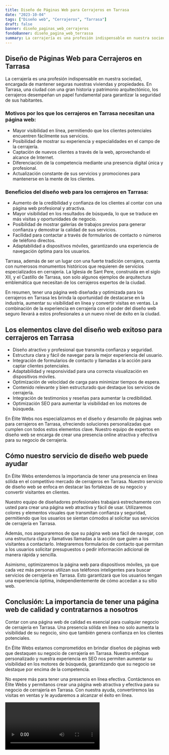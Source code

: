 ```yaml
---
title: Diseño de Páginas Web para Cerrajeros en Tarrasa
date: "2023-10-04"
tags: ["Diseño web", "Cerrajeros", "Tarrasa"]
draft: false
banner: diseño_paginas_web_cerrajeros
fondoBanner: diseño_pagina_web_terrassa
summary: La cerrajería es una profesión indispensable en nuestra sociedad, encargada de mantener seguras nuestras viviendas y propiedades. En Tarrasa, una ciudad con una gran historia y patrimonio arquitectónico, los cerrajeros desempeñan un papel fundamental para garantizar la seguridad de sus habitantes.
---
```



## Diseño de Páginas Web para Cerrajeros en Tarrasa

La cerrajería es una profesión indispensable en nuestra sociedad, encargada de mantener seguras nuestras viviendas y propiedades. En Tarrasa, una ciudad con una gran historia y patrimonio arquitectónico, los cerrajeros desempeñan un papel fundamental para garantizar la seguridad de sus habitantes.

### Motivos por los que los cerrajeros en Tarrasa necesitan una página web:

- Mayor visibilidad en línea, permitiendo que los clientes potenciales encuentren fácilmente sus servicios.
- Posibilidad de mostrar su experiencia y especialidades en el campo de la cerrajería.
- Captación de nuevos clientes a través de la web, aprovechando el alcance de Internet.
- Diferenciación de la competencia mediante una presencia digital única y profesional.
- Actualización constante de sus servicios y promociones para mantenerse en la mente de los clientes.

### Beneficios del diseño web para los cerrajeros en Tarrasa:

- Aumento de la credibilidad y confianza de los clientes al contar con una página web profesional y atractiva.
- Mayor visibilidad en los resultados de búsqueda, lo que se traduce en más visitas y oportunidades de negocio.
- Posibilidad de mostrar galerías de trabajos previos para generar confianza y demostrar la calidad de sus servicios.
- Facilidad para contactar a través de formularios de contacto o números de teléfono directos.
- Adaptabilidad a dispositivos móviles, garantizando una experiencia de navegación óptima para los usuarios.

Tarrasa, además de ser un lugar con una fuerte tradición cerrajera, cuenta con numerosos monumentos históricos que requieren de servicios especializados en cerrajería. La Iglesia de Sant Pere, construida en el siglo XII, y el Castillo de Tarrasa, son solo algunos ejemplos de arquitectura emblemática que necesitan de los cerrajeros expertos de la ciudad.

En resumen, tener una página web diseñada y optimizada para los cerrajeros en Tarrasa les brinda la oportunidad de destacarse en la industria, aumentar su visibilidad en línea y convertir visitas en ventas. La combinación de la experiencia en cerrajería con el poder del diseño web seguro llevará a estos profesionales a un nuevo nivel de éxito en la ciudad.

<GifSeo />

<Cta />

## Los elementos clave del diseño web exitoso para cerrajeros en Tarrasa

- Diseño atractivo y profesional que transmita confianza y seguridad.
- Estructura clara y fácil de navegar para la mejor experiencia del usuario.
- Integración de formularios de contacto y llamadas a la acción para captar clientes potenciales.
- Adaptabilidad y responsividad para una correcta visualización en dispositivos móviles.
- Optimización de velocidad de carga para minimizar tiempos de espera.
- Contenido relevante y bien estructurado que destaque los servicios de cerrajería.
- Integración de testimonios y reseñas para aumentar la credibilidad.
- Optimización SEO para aumentar la visibilidad en los motores de búsqueda.

En Élite Webs nos especializamos en el diseño y desarrollo de páginas web para cerrajeros en Tarrasa, ofreciendo soluciones personalizadas que cumplen con todos estos elementos clave. Nuestro equipo de expertos en diseño web se encarga de crear una presencia online atractiva y efectiva para su negocio de cerrajería.

## Cómo nuestro servicio de diseño web puede ayudar

En Élite Webs entendemos la importancia de tener una presencia en línea sólida en el competitivo mercado de cerrajeros en Tarrasa. Nuestro servicio de diseño web se enfoca en destacar las fortalezas de su negocio y convertir visitantes en clientes.

Nuestro equipo de diseñadores profesionales trabajará estrechamente con usted para crear una página web atractiva y fácil de usar. Utilizaremos colores y elementos visuales que transmitan confianza y seguridad, permitiendo que los usuarios se sientan cómodos al solicitar sus servicios de cerrajería en Tarrasa.

Además, nos aseguraremos de que su página web sea fácil de navegar, con una estructura clara y llamativas llamadas a la acción que guíen a los visitantes a contactarlo. Integraremos formularios de contacto que permitan a los usuarios solicitar presupuestos o pedir información adicional de manera rápida y sencilla.

Asimismo, optimizaremos la página web para dispositivos móviles, ya que cada vez más personas utilizan sus teléfonos inteligentes para buscar servicios de cerrajería en Tarrasa. Esto garantizará que los usuarios tengan una experiencia óptima, independientemente de cómo accedan a su sitio web.

## Conclusión: La importancia de tener una página web de calidad y contratarnos a nosotros

Contar con una página web de calidad es esencial para cualquier negocio de cerrajería en Tarrasa. Una presencia sólida en línea no solo aumenta la visibilidad de su negocio, sino que también genera confianza en los clientes potenciales.

En Élite Webs estamos comprometidos en brindar diseños de páginas web que destaquen su negocio de cerrajería en Tarrasa. Nuestro enfoque personalizado y nuestra experiencia en SEO nos permiten aumentar su visibilidad en los motores de búsqueda, garantizando que su negocio se destaque por encima de la competencia.

No espere más para tener una presencia en línea efectiva. Contáctenos en Élite Webs y permítanos crear una página web atractiva y efectiva para su negocio de cerrajería en Tarrasa. Con nuestra ayuda, convertiremos las visitas en ventas y le ayudaremos a alcanzar el éxito en línea.

<Video />

<CtaBot job="Cerrajeros" city="Tarrasa" />

<Gmaps query="Tarrasa+españa+maps" />
